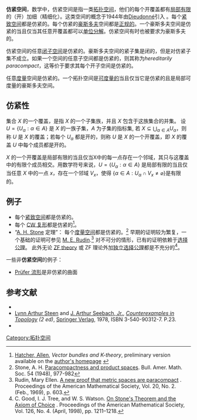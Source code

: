 {{NoteTA
|G1 = Math
}}
'''仿紧空间'''，数学中，仿紧空间是指一类[[拓扑空间|拓扑空间]]，他们的每个开覆盖都有[[局部有限|局部有限]]的（开）加细（精细化）。这类空间的概念于1944年由[[Dieudonné|Dieudonné]]引入 。每个[[紧致空间|紧致空间]]都是仿紧的。每个仿紧的[[豪斯多夫|豪斯多夫]]空间都是[[正规空间|正规的]]。一个豪斯多夫空间是仿紧的当且仅当其任意开覆盖都可以[[单位分解|单位分解]]。仿紧空间有时也被要求为豪斯多夫的。

仿紧空间的任意[[闭子空间|闭子空间]]是仿紧的。豪斯多夫空间的紧子集是闭的，但是对仿紧子集不成立。如果一个空间的任意子空间都是仿紧的，则其称为''hereditarily paracompact''，这等价于要求其每个开子空间是仿紧的。

任意[[度量|度量]]空间是仿紧的。一个拓扑空间是[[乌雷松度量化定理|可度量的]]当且仅当它是仿紧的且是局部可度量的豪斯多夫空间。

== 仿紧性 ==
集合 <math>X</math> 的一个覆盖，是指 <math>X</math> 的一个子集族，并且 <math>X</math> 包含于这族集合的并集。
设 <math>U = \{U_\alpha : \alpha \in A\}</math> 是 <math>X</math> 的一族子集，<math>A</math> 为子集的指标集, 若 <math>X \subseteq \bigcup_{\alpha \in A}U_{\alpha}</math>，则称 <math>U</math> 是 <math>X</math> 的覆盖；若每个 <math>U_{\alpha}</math> 都是开的，则称 <math>U</math> 是 <math>X</math> 的一个开覆盖，即 <math>X</math> 的覆盖 <math>U</math> 中每个成员都是开的。

<math>X</math> 的一个开覆盖是局部有限的当且仅当X中的每一点存在一个邻域，其只与这覆盖中的有限个成员相交。用数学符号来说，<math>U = \{U_\alpha : \alpha \in A\}</math> 是局部有限的当且仅当任意 <math>X</math> 中的一点 <math>x</math>，存在一个邻域 <math> V_x</math>，使得 <math>\left\{ \alpha \in A : U_{\alpha} \cap V_x \neq \varnothing \right\}</math>是有限的。

== 例子 ==
* 每个[[紧致空间|紧致空间]]都是仿紧的。
* 每个 [[CW_复形|CW 复形]]都是仿紧的<ref>[[Allen_Hatcher|Hatcher, Allen]], ''Vector bundles and K-theory'', preliminary version available on the [http://www.math.cornell.edu/~hatcher/ author's homepage] {{Wayback|url=http://www.math.cornell.edu/~hatcher/ |date=20060421094847 }}</ref>。
* “[[A._H._Stone|A. H. Stone]] 定理”： 每个[[度量空间|度量空间]]都是仿紧的。<ref>Stone, A. H.  [http://www.ams.org/mathscinet/pdf/26802.pdf?pg1=MR&s1=10:204c&loc=fromreflist Paracompactness and product spaces]{{dead link|date=2017年11月 |bot=InternetArchiveBot |fix-attempted=yes }}.  Bull. Amer. Math. Soc. 54 (1948), 977-982</ref> 早期的证明较为繁复，一个基础的证明可参见 [[Mary_Ellen_Rudin|M. E. Rudin]].<ref>Rudin, Mary Ellen.  [http://www.ams.org/journals/proc/1969-020-02/S0002-9939-1969-0236876-3/S0002-9939-1969-0236876-3.pdf A new proof that metric spaces are paracompact] {{Wayback|url=http://www.ams.org/journals/proc/1969-020-02/S0002-9939-1969-0236876-3/S0002-9939-1969-0236876-3.pdf |date=20190429121911 }}.  Proceedings of the American Mathematical Society, Vol. 20, No. 2. (Feb., 1969), p. 603.</ref>  对不可分的情形，已有的证明依赖于[[选择公理|选择公理]]。 此外无论 [[Zermelo–Fraenkel_set_theory|ZF theory]] 或 ZF 理论外加[[独立选择公理|独立选择公理]]都是不充分的<ref>C. Good, I. J. Tree, and W. S. Watson.  [http://www.ams.org/proc/1998-126-04/S0002-9939-98-04163-X/S0002-9939-98-04163-X.pdf On Stone's Theorem and the Axiom of Choice] {{Wayback|url=http://www.ams.org/proc/1998-126-04/S0002-9939-98-04163-X/S0002-9939-98-04163-X.pdf |date=20071128081701 }}.  Proceedings of the American Mathematical Society, Vol. 126, No. 4. (April, 1998), pp. 1211–1218.</ref>。

一些非'''仿紧空间'''的例子：
*[[Prüfer_流形|Prüfer 流形]]是非仿紧的曲面

== 参考文献 ==
<references/>
* {{Citation | last1=Dieudonné | first1=Jean | author1-link=Jean Dieudonné | title=Une généralisation des espaces compacts | mr=0013297 | year=1944 | journal=[[Journal_de_Mathématiques_Pures_et_Appliquées|Journal de Mathématiques Pures et Appliquées]]|series= Neuvième Série | issn=0021-7824 | volume=23 | pages=65–76}}
* [[Lynn_Arthur_Steen|Lynn Arthur Steen]] and [[J._Arthur_Seebach,_Jr.|J. Arthur Seebach, Jr.]], ''[[Counterexamples_in_Topology|Counterexamples in Topology]] (2 ed)'', [[Springer_Verlag|Springer Verlag]], 1978, ISBN 3-540-90312-7.  P.23.
* {{cite book | last = Willard | first = Stephen | title = General Topology | publisher = Addison-Wesley | location = Reading, Massachusetts | year = 1970 | isbn = 0-486-43479-6 |id=(Dover edition)}}
{{Authority control}}
[[Category:拓扑空间|Category:拓扑空间]]